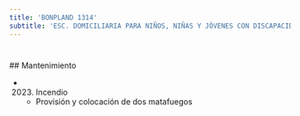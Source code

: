 ```yaml
---
title: 'BONPLAND 1314'
subtitle: 'ESC. DOMICILIARIA PARA NIÑOS, NIÑAS Y JÓVENES CON DISCAPACIDAD N° 08'
---
```


#


 ## Mantenimiento

*  (2023) Incendio 
    + Provisión y colocación de dos matafuegos



